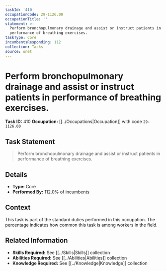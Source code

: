 ```yaml
---
taskId: '410'
occupationCode: 29-1126.00
occupationTitle: ''
statement: >-
  Perform bronchopulmonary drainage and assist or instruct patients in
  performance of breathing exercises.
taskType: Core
incumbentsResponding: 112
collection: Tasks
source: onet
---
```

# Perform bronchopulmonary drainage and assist or instruct patients in performance of breathing exercises.

**Task ID:** 410
**Occupation:** [[../Occupations|Occupation]] with code `29-1126.00`

## Task Statement

> Perform bronchopulmonary drainage and assist or instruct patients in performance of breathing exercises.

## Details

- **Type:** Core
- **Performed By:** 112.0% of incumbents

## Context

This task is part of the standard duties performed in this occupation. The percentage indicates how common this task is among workers in the field.

## Related Information

- **Skills Required:** See [[../Skills|Skills]] collection
- **Abilities Required:** See [[../Abilities|Abilities]] collection
- **Knowledge Required:** See [[../Knowledge|Knowledge]] collection
